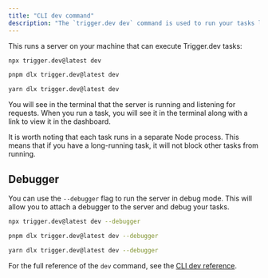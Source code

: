 ```yaml
---
title: "CLI dev command"
description: "The `trigger.dev dev` command is used to run your tasks locally."
---
```


This runs a server on your machine that can execute Trigger.dev tasks:

<CodeGroup>

```bash npm
npx trigger.dev@latest dev
```

```bash pnpm
pnpm dlx trigger.dev@latest dev
```

```bash yarn
yarn dlx trigger.dev@latest dev
```

</CodeGroup>

You will see in the terminal that the server is running and listening for requests. When you run a task, you will see it in the terminal along with a link to view it in the dashboard.

It is worth noting that each task runs in a separate Node process. This means that if you have a long-running task, it will not block other tasks from running.

## Debugger

You can use the `--debugger` flag to run the server in debug mode. This will allow you to attach a debugger to the server and debug your tasks.

<CodeGroup>

```bash npm
npx trigger.dev@latest dev --debugger
```

```bash pnpm
pnpm dlx trigger.dev@latest dev --debugger
```

```bash yarn
yarn dlx trigger.dev@latest dev --debugger
```

</CodeGroup>

For the full reference of the `dev` command, see the [CLI dev reference](/v3/reference-cli-dev).
